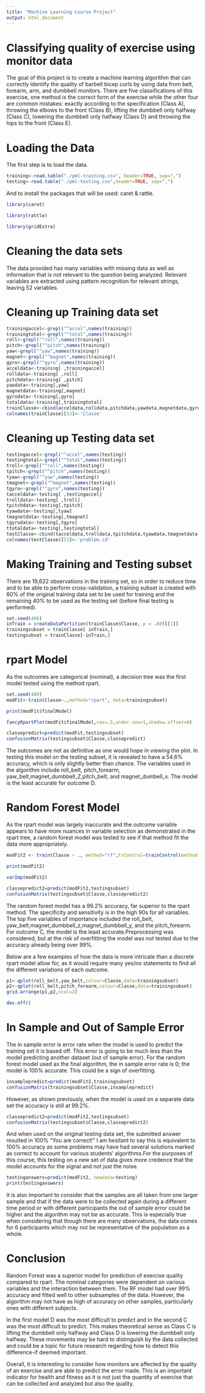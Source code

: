 ```yaml
---
title: "Machine Learning Course Project"
output: html_document
---
```


# Classifying quality of exercise using monitor data

The goal of this project is to create a machine learning algorithm that can correctly identify the quality of barbell bicep curls by using data from belt, forearm, arm, and dumbbell monitors. There are five classifications of this exercise, one method is the correct form of the exercise while the other four are common mistakes: exactly according to the specification (Class A), throwing the elbows to the front (Class B), lifting the dumbbell only halfway (Class C), lowering the dumbbell only halfway (Class D) and throwing the hips to the front (Class E).

# Loading the Data

The first step is to load the data.

```r
training<-read.table("./pml-training.csv", header=TRUE, sep=",")
testing<-read.table("./pml-testing.csv",header=TRUE, sep=",")
```

And to install the packages that will be used: caret & rattle.

```r
library(caret)
```

```r
library(rattle)
```

```r
library(gridExtra)
```

# Cleaning the data sets

The data provided has many variables with missing data as well as information that is not relevant to the question being analyzed. Relevant variables are extracted using pattern recognition for relevant strings, leaving 52 variables.

# Cleaning up Training data set

```r
trainingaccel<-grepl("^accel",names(training))
trainingtotal<-grepl("^total",names(training))
roll<-grepl("^roll",names(training))
pitch<-grepl("^pitch",names(training))
yaw<-grepl("^yaw",names(training))
magnet<-grepl("^magnet",names(training))
gyro<-grepl("^gyro",names(training))
acceldata<-training[ ,trainingaccel]
rolldata<-training[ ,roll]
pitchdata<-training[ ,pitch]
yawdata<-training[,yaw]
magnetdata<-training[,magnet]
gyrodata<-training[,gyro]
totaldata<-training[,trainingtotal]
trainClasse<-cbind(acceldata,rolldata,pitchdata,yawdata,magnetdata,gyrodata,totaldata,training[ ,160])
colnames(trainClasse)[53]<-'Classe'
```

# Cleaning up Testing data set

```r
testingaccel<-grepl("^accel",names(testing))
testingtotal<-grepl("^total",names(testing))
troll<-grepl("^roll",names(testing))
tpitch<-grepl("^pitch",names(testing))
tyaw<-grepl("^yaw",names(testing))
tmagnet<-grepl("^magnet",names(testing))
tgyro<-grepl("^gyro",names(testing))
tacceldata<-testing[ ,testingaccel]
trolldata<-testing[ ,troll]
tpitchdata<-testing[,tpitch]
tyawdata<-testing[,tyaw]
tmagnetdata<-testing[,tmagnet]
tgyrodata<-testing[,tgyro]
ttotaldata<-testing[,testingtotal]
testClasse<-cbind(tacceldata,trolldata,tpitchdata,tyawdata,tmagnetdata,tgyrodata,ttotaldata,testing[ ,160])
colnames(testClasse)[53]<-'problem.id'
```

# Making Training and Testing subset

There are 19,622 observations in the training set, so in order to reduce time and to be able to perform cross-validation, a training subset is created with 60% of the original training data set to be used for training and the remaining 40% to be used as the testing set (before final testing is performed).

```r
set.seed(400)
inTrain = createDataPartition(trainClasse$Classe, p = .60)[[1]]
trainingsubset = trainClasse[ inTrain,]
testingsubset = trainClasse[-inTrain,]
```

# rpart Model

As the outcomes are categorical (nominal), a decision tree was the first model tested using the method rpart.

```r
set.seed(400)
modFit<-train(Classe~.,method="rpart", data=trainingsubset)
```

```r
print(modFit$finalModel)
```

```r
fancyRpartPlot(modFit$finalModel,cex=.5,under.cex=1,shadow.offset=0)
```

```r
classepredict=predict(modFit,testingsubset)
confusionMatrix(testingsubset$Classe,classepredict)
```

The outcomes are not as definitive as one would hope in viewing the plot. In testing this model on the testing subset, it is revealed to have a 54.6% accuracy, which is only slightly better than chance. The variables used in the algorithm include roll_belt, pitch_forearm, yaw_belt,magnet_dumbbell_Z,pitch_belt, and magnet_dumbell_x. The model is the least accurate for outcome D.

# Random Forest Model

As the rpart model was largely inaccurate and the outcome variable appears to have more nuances in variable selection as demonstrated in the rpart tree, a random forest model was tested to see if that method fit the data more appropriately.

```r
modFit2 <- train(Classe ~ ., method="rf",trControl=trainControl(method = "cv", number = 4), data=trainingsubset)
```

```r
print(modFit2)
```

```r
varImp(modFit2)
```

```r
classepredict2=predict(modFit2,testingsubset)
confusionMatrix(testingsubset$Classe,classepredict2)
```

The random forest model has a 99.2% accuracy, far superior to the rpart method. The specificity and sensitivity is in the high 90s for all variables. The top five variables of importance included the roll_belt, yaw_belt,magnet_dumbbell_z,magnet_dumbbell_y, and the pitch_forearm. For outcome C, the model is the least accurate.Preprocessing was considered, but at the risk of overfitting the model was not tested due to the accuracy already being over 99%.

Below are a few examples of how the data is more intricate than a discrete rpart model allow for, as it would require many yes/no statements to find all the different variations of each outcome.

```r
p1<-qplot(roll_belt,yaw_belt,colour=Classe,data=trainingsubset)
p2<-qplot(roll_belt,pitch_forearm,colour=Classe,data=trainingsubset)
grid.arrange(p1,p2,ncol=2)
```

```r
dev.off()
```

# In Sample and Out of Sample Error

The in sample error is error rate when the model is used to predict the training set it is based off. This error is going to be much less than the model predicting another dataset (out of sample error). For the random forest model used as the final algorithm, the in sample error rate is 0; the model is 100% accurate. This could be a sign of overfitting.

```r
insamplepredict=predict(modFit2,trainingsubset)
confusionMatrix(trainingsubset$Classe,insamplepredict)
```

However, as shown previously, when the model is used on a separate data set the accuracy is still at 99.2%.

```r
classepredict2=predict(modFit2,testingsubset)
confusionMatrix(testingsubset$Classe,classepredict2)
```

And when used on the original testing data set, the submitted answer resulted in 100% “You are correct!” I am hesitant to say this is equivalent to 100% accuracy as some problems may have had several solutions marked as correct to account for various students’ algorithms.For the purposes of this course, this testing on a new set of data gives more credence that the model accounts for the signal and not just the noise.

```r
testinganswers=predict(modFit2, newdata=testing)
print(testinganswers)
```

It is also important to consider that the samples are all taken from one larger sample and that if the data were to be collected again during a different time period or with different participants the out of sample error could be higher and the algorithm may not be as accurate. This is especially true when considering that though there are many observations, the data comes for 6 participants which may not be representative of the population as a whole.

# Conclusion

Random Forest was a superior model for prediction of exercise quality compared to rpart. The nominal categories were dependent on various variables and the interaction between them. The RF model had over 99% accuracy and fitted well to other subsamples of the data. However, the algorithm may not have as high of accuracy on other samples, particularly ones with different subjects.

In the first model D was the most difficult to predict and in the second C was the most difficult to predict. This makes theoretical sense as Class C is lifting the dumbbell only halfway and Class D is lowering the dumbbell only halfway. These movements may be hard to distinguish by the data collected and could be a topic for future research regarding how to detect this difference-if deemed important.

Overall, it is interesting to consider how monitors are affected by the quality of an exercise and are able to predict the error made. This is an important indicator for health and fitness as it is not just the quantity of exercise that can be collected and analyzed but also the quality.
